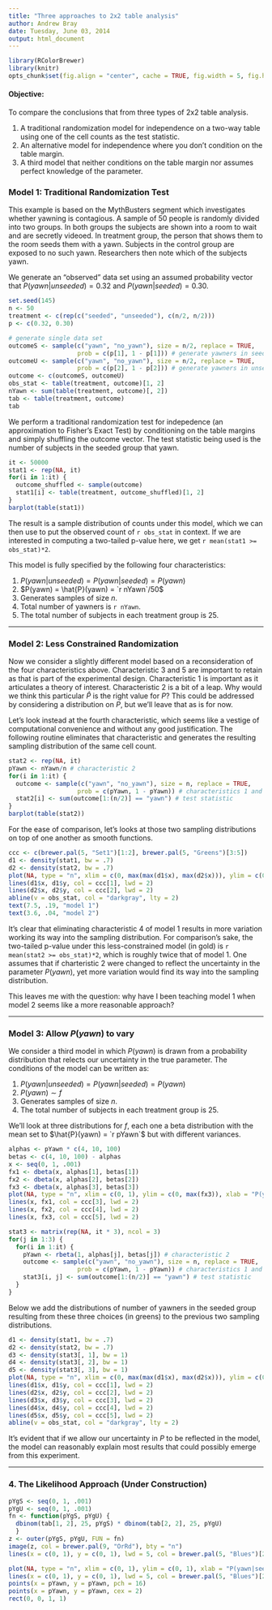 ```yaml
---
title: "Three approaches to 2x2 table analysis"
author: Andrew Bray
date: Tuesday, June 03, 2014
output: html_document
---
```


```r
library(RColorBrewer)
library(knitr)
opts_chunk$set(fig.align = "center", cache = TRUE, fig.width = 5, fig.height = 4)
```


#### Objective:
To compare the conclusions that from three types of 2x2 table analysis.

1. A traditional randomization model for independence on a two-way table using one of the cell counts as the test statistic.
2. An alternative model for independence where you don't condition on the table margin.
3. A third model that neither conditions on the table margin nor assumes perfect knowledge of the parameter.

### Model 1: Traditional Randomization Test
This example is based on the MythBusters segment which investigates whether yawning is contagious.  A sample of 50 people is randomly divided into two groups.  In both groups the subjects are shown into a room to wait and are secretly videoed.  In treatment group, the person that shows them to the room seeds them with a yawn.  Subjects in the control group are exposed to no such yawn.  Researchers then note which of the subjects yawn.

We generate an "observed" data set using an assumed probability vector that $P(yawn | unseeded) = 0.32$ and $P(yawn | seeded) = 0.30$.

```r
set.seed(145)
n <- 50
treatment <- c(rep(c("seeded", "unseeded"), c(n/2, n/2)))
p <- c(0.32, 0.30)

# generate single data set
outcomeS <- sample(c("yawn", "no_yawn"), size = n/2, replace = TRUE,
                   prob = c(p[1], 1 - p[1])) # generate yawners in seeded group
outcomeU <- sample(c("yawn", "no_yawn"), size = n/2, replace = TRUE,
                   prob = c(p[2], 1 - p[2])) # generate yawners in unseeded group
outcome <- c(outcomeS, outcomeU)
obs_stat <- table(treatment, outcome)[1, 2]
nYawn <- sum(table(treatment, outcome)[, 2])
tab <- table(treatment, outcome)
tab
```

We perform a traditional randomization test for indepedence (an approximation to Fisher's Exact Test) by conditioning on the table margins and simply shuffling the outcome vector.  The test statistic being used is the number of subjects in the seeded group that yawn.

```r
it <- 50000
stat1 <- rep(NA, it)
for(i in 1:it) {
  outcome_shuffled <- sample(outcome)
  stat1[i] <- table(treatment, outcome_shuffled)[1, 2]
}
barplot(table(stat1))
```

The result is a sample distribution of counts under this model, which we can then use to put the observed count of `r obs_stat` in context.  If we are interested in computing a two-tailed p-value here, we get `r mean(stat1 >= obs_stat)*2`.

This model is fully specified by the following four characteristics:

1. $P(yawn | unseeded) = P(yawn | seeded) =  P(yawn)$
2. $P(yawn) = \hat{P}(yawn) = `r nYawn`/50$
3. Generates samples of size $n$.
4. Total number of yawners is `r nYawn`.
5. The total number of subjects in each treatment group is 25.

-----

### Model 2: Less Constrained Randomization
Now we consider a slightly different model based on a reconsideration of the four characteristics above.  Characteristic 3 and 5 are important to retain as that is part of the experimental design.  Characteristic 1 is important as it articulates a theory of interest.  Characteristic 2 is a bit of a leap.  Why would we think this particular $\hat{P}$ is the right value for $P$?  This could be addressed by considering a distribution on $P$, but we'll leave that as is for now.

Let's look instead at the fourth characteristic, which seems like a vestige of computational convenience and without any good justification.  The following routine eliminates that characteristic and generates the resulting sampling distribution of the same cell count.

```r
stat2 <- rep(NA, it)
pYawn <- nYawn/n # characteristic 2
for(i in 1:it) {
  outcome <- sample(c("yawn", "no_yawn"), size = n, replace = TRUE,
                   prob = c(pYawn, 1 - pYawn)) # characteristics 1 and 3
  stat2[i] <- sum(outcome[1:(n/2)] == "yawn") # test statistic
}
barplot(table(stat2))
```

For the ease of comparison, let's looks at those two sampling distributions on top of one another as smooth functions.

```r
ccc <- c(brewer.pal(5, "Set1")[1:2], brewer.pal(5, "Greens")[3:5])
d1 <- density(stat1, bw = .7)
d2 <- density(stat2, bw = .7)
plot(NA, type = "n", xlim = c(0, max(max(d1$x), max(d2$x))), ylim = c(0, max(max(d1$y), max(d2$y))), xlab = "number of yawners in seeded group", ylab = "density", bty = "n", yaxt = "n")#, xaxt = "n")
lines(d1$x, d1$y, col = ccc[1], lwd = 2)
lines(d2$x, d2$y, col = ccc[2], lwd = 2)
abline(v = obs_stat, col = "darkgray", lty = 2)
text(7.5, .19, "model 1")
text(3.6, .04, "model 2")
```

It's clear that eliminating characteristic 4 of model 1 results in more variation working its way into the sampling distribution.
For comparison's sake, the two-tailed p-value under this less-constrained model (in gold) is `r mean(stat2 >= obs_stat)*2`, which is roughly twice that of model 1.  One assumes that if charteristic 2 were changed to reflect the uncertainty in the parameter $P(yawn)$, yet more variation would find its way into the sampling distribution.

This leaves me with the question: why have I been teaching model 1 when model 2 seems like a more reasonable approach?

-----

### Model 3: Allow $P(yawn)$ to vary

We consider a third model in which $P(yawn)$ is drawn from a probability distribution that relects our uncertainty in the true parameter.  The conditions of the model can be written as:

1. $P(yawn | unseeded) = P(yawn | seeded) =  P(yawn)$
2. $P(yawn) \sim f$
3. Generates samples of size $n$.
4. The total number of subjects in each treatment group is 25.

We'll look at three distributions for $f$, each one a beta distribution with the mean set to $\hat{P}(yawn) = `r pYawn`$ but with different variances.

```r
alphas <- pYawn * c(4, 10, 100)
betas <- c(4, 10, 100) - alphas
x <- seq(0, 1, .001)
fx1 <- dbeta(x, alphas[1], betas[1])
fx2 <- dbeta(x, alphas[2], betas[2])
fx3 <- dbeta(x, alphas[3], betas[3])
plot(NA, type = "n", xlim = c(0, 1), ylim = c(0, max(fx3)), xlab = "P(yawn)", ylab = "density", bty = "n", yaxt = "n")#, xaxt = "n")
lines(x, fx1, col = ccc[3], lwd = 2)
lines(x, fx2, col = ccc[4], lwd = 2)
lines(x, fx3, col = ccc[5], lwd = 2)
```


```r
stat3 <- matrix(rep(NA, it * 3), ncol = 3)
for(j in 1:3) {
  for(i in 1:it) {
    pYawn <- rbeta(1, alphas[j], betas[j]) # characteristic 2
    outcome <- sample(c("yawn", "no_yawn"), size = n, replace = TRUE,
                   prob = c(pYawn, 1 - pYawn)) # characteristics 1 and 3
    stat3[i, j] <- sum(outcome[1:(n/2)] == "yawn") # test statistic
  }
}
```

Below we add the distributions of number of yawners in the seeded group resulting from these three choices (in greens) to the previous two sampling distributions.

```r
d1 <- density(stat1, bw = .7)
d2 <- density(stat2, bw = .7)
d3 <- density(stat3[, 1], bw = 1)
d4 <- density(stat3[, 2], bw = 1)
d5 <- density(stat3[, 3], bw = 1)
plot(NA, type = "n", xlim = c(0, max(max(d1$x), max(d2$x))), ylim = c(0, max(max(d1$y), max(d2$y))), xlab = "number of yawners in seeded group", ylab = "density", bty = "n", yaxt = "n")#, xaxt = "n")
lines(d1$x, d1$y, col = ccc[1], lwd = 2)
lines(d2$x, d2$y, col = ccc[2], lwd = 2)
lines(d3$x, d3$y, col = ccc[3], lwd = 2)
lines(d4$x, d4$y, col = ccc[4], lwd = 2)
lines(d5$x, d5$y, col = ccc[5], lwd = 2)
abline(v = obs_stat, col = "darkgray", lty = 2)
```

It's evident that if we allow our uncertainty in $P$ to be reflected in the model, the model can reasonably explain most results that could possibly emerge from this experiment.


-----
### 4. The Likelihood Approach (Under Construction)
```r
pYgS <- seq(0, 1, .001)
pYgU <- seq(0, 1, .001)
fn <- function(pYgS, pYgU) {
  dbinom(tab[1, 2], 25, pYgS) * dbinom(tab[2, 2], 25, pYgU)
  }
z <- outer(pYgS, pYgU, FUN = fn)
image(z, col = brewer.pal(9, "OrRd"), bty = "n")
lines(x = c(0, 1), y = c(0, 1), lwd = 5, col = brewer.pal(5, "Blues")[2])
```



```r
plot(NA, type = "n", xlim = c(0, 1), ylim = c(0, 1), xlab = "P(yawn|seeded)", ylab = "P(yawn|unseeded)", bty = "n", cex.axis = .8, cex.lab = .8)
lines(x = c(0, 1), y = c(0, 1), lwd = 5, col = brewer.pal(5, "Blues")[2])
points(x = pYawn, y = pYawn, pch = 16)
points(x = pYawn, y = pYawn, cex = 2)
rect(0, 0, 1, 1)
```


